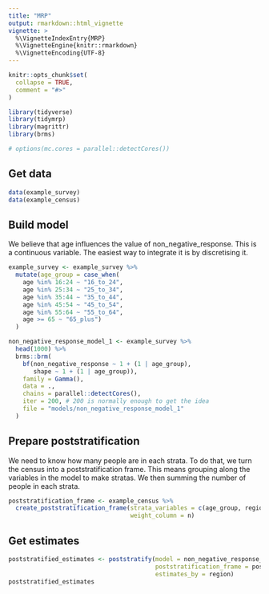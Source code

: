 ```yaml
---
title: "MRP"
output: rmarkdown::html_vignette
vignette: >
  %\VignetteIndexEntry{MRP}
  %\VignetteEngine{knitr::rmarkdown}
  %\VignetteEncoding{UTF-8}
---
```


```r
knitr::opts_chunk$set(
  collapse = TRUE,
  comment = "#>"
)
```

```r
library(tidyverse)
library(tidymrp)
library(magrittr)
library(brms)
```

```r
# options(mc.cores = parallel::detectCores())
```

## Get data

```r
data(example_survey)
data(example_census)
```

## Build model

We believe that age influences the value of non_negative_response. This is a continuous variable. The easiest way to integrate it is by discretising it.

```r
example_survey <- example_survey %>%
  mutate(age_group = case_when(
    age %in% 16:24 ~ "16_to_24",
    age %in% 25:34 ~ "25_to_34",
    age %in% 35:44 ~ "35_to_44",
    age %in% 45:54 ~ "45_to_54",
    age %in% 55:64 ~ "55_to_64",
    age >= 65 ~ "65_plus")
  )
```

```r
non_negative_response_model_1 <- example_survey %>%
  head(1000) %>%
  brms::brm(
    bf(non_negative_response ~ 1 + (1 | age_group),
       shape ~ 1 + (1 | age_group)),
    family = Gamma(),
    data = .,
    chains = parallel::detectCores(),
    iter = 200, # 200 is normally enough to get the idea
    file = "models/non_negative_response_model_1"
  )
```

## Prepare poststratification

We need to know how many people are in each strata. To do that, we turn the census into a poststratification frame. This means grouping along the variables in the model to make stratas. We then summing the number of people in each strata.

<!-- Turn the census into a poststratification frame by grouping along the categorical variables used in the model and summing all the people in those stratas. -->

```r
poststratification_frame <- example_census %>%
  create_poststratification_frame(strata_variables = c(age_group, region),
                                  weight_column = n)
```

## Get estimates

```r
poststratified_estimates <- poststratify(model = non_negative_response_model_1,
                                         poststratification_frame = poststratification_frame,
                                         estimates_by = region)
poststratified_estimates
```
